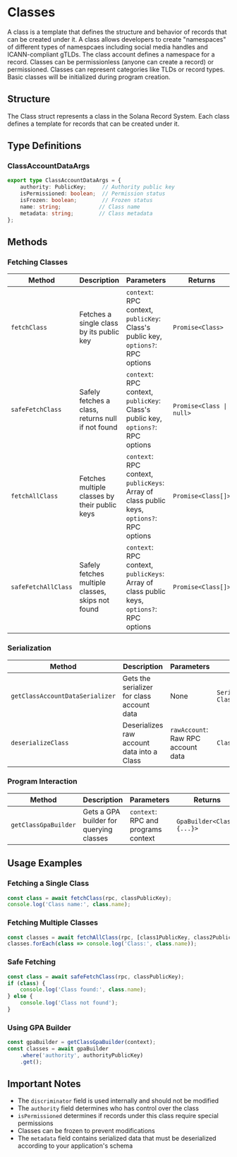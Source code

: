 # Classes

A class is a template that defines the structure and behavior of records that can be created under it. A class allows developers to create "namespaces" of different types of namespcaes including social media handles and ICANN-compliant gTLDs. The class account defines a namespace for a record. Classes can be permissionless (anyone can create a record) or permissioned. Classes can represent categories like TLDs or record types. Basic classes will be initialized during program creation.

## Structure

The Class struct represents a class in the Solana Record System. Each class defines a template for records that can be created under it.

## Type Definitions

### ClassAccountDataArgs

```typescript
export type ClassAccountDataArgs = {
    authority: PublicKey;     // Authority public key
    isPermissioned: boolean;  // Permission status
    isFrozen: boolean;        // Frozen status
    name: string;            // Class name
    metadata: string;        // Class metadata
};
```

## Methods

### Fetching Classes

| Method | Description | Parameters | Returns |
|--------|-------------|------------|---------|
| `fetchClass` | Fetches a single class by its public key | `context`: RPC context, `publicKey`: Class's public key, `options?`: RPC options | `Promise<Class>` |
| `safeFetchClass` | Safely fetches a class, returns null if not found | `context`: RPC context, `publicKey`: Class's public key, `options?`: RPC options | `Promise<Class \| null>` |
| `fetchAllClass` | Fetches multiple classes by their public keys | `context`: RPC context, `publicKeys`: Array of class public keys, `options?`: RPC options | `Promise<Class[]>` |
| `safeFetchAllClass` | Safely fetches multiple classes, skips not found | `context`: RPC context, `publicKeys`: Array of class public keys, `options?`: RPC options | `Promise<Class[]>` |

### Serialization

| Method | Description | Parameters | Returns |
|--------|-------------|------------|---------|
| `getClassAccountDataSerializer` | Gets the serializer for class account data | None | `Serializer<ClassAccountDataArgs, ClassAccountData>` |
| `deserializeClass` | Deserializes raw account data into a Class | `rawAccount`: Raw RPC account data | `Class` |

### Program Interaction

| Method | Description | Parameters | Returns |
|--------|-------------|------------|---------|
| `getClassGpaBuilder` | Gets a GPA builder for querying classes | `context`: RPC and programs context | `GpaBuilder<Class, {...}>` |

## Usage Examples

### Fetching a Single Class

```typescript
const class = await fetchClass(rpc, classPublicKey);
console.log('Class name:', class.name);
```

### Fetching Multiple Classes

```typescript
const classes = await fetchAllClass(rpc, [class1PublicKey, class2PublicKey]);
classes.forEach(class => console.log('Class:', class.name));
```

### Safe Fetching

```typescript
const class = await safeFetchClass(rpc, classPublicKey);
if (class) {
    console.log('Class found:', class.name);
} else {
    console.log('Class not found');
}
```

### Using GPA Builder

```typescript
const gpaBuilder = getClassGpaBuilder(context);
const classes = await gpaBuilder
    .where('authority', authorityPublicKey)
    .get();
```

## Important Notes

- The `discriminator` field is used internally and should not be modified
- The `authority` field determines who has control over the class
- `isPermissioned` determines if records under this class require special permissions
- Classes can be frozen to prevent modifications
- The `metadata` field contains serialized data that must be deserialized according to your application's schema
